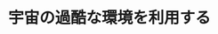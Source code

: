 ﻿---
title: "宇宙の過酷な環境を利用する"
category: "環境・社会理工学院"
vol: 87
interviewee: "秋田 大輔"
url: "http://www.ide.titech.ac.jp/~akita/"
tags: ["環境","工学","システム","地球","宇宙"]
pdf: "87-1-akita.pdf"
career: ""
preface: "地球を離れると、そこには一見過酷な環境が広がっているように見える。秋田ではそのような宇宙の多様な環境を利用し、航空宇宙工学を用いて宇宙の謎を解明するための従来とは異なる探査システムを開発すべく研究を重ねている。ここでは先生の研究を大まかに金星や火星などの空気のある世界と宇宙空間の空気のない世界の二つに分けて紹介していく。"
---

